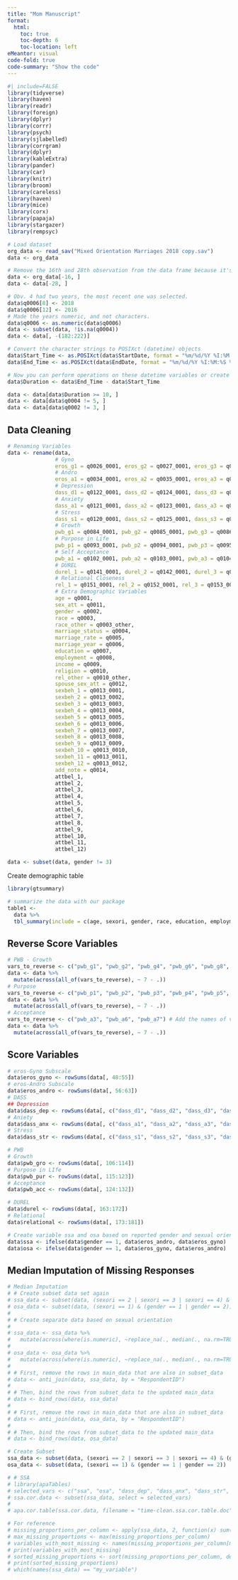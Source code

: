 ```yaml
---
title: "Mom Manuscript"
format:
  html:
    toc: true
    toc-depth: 6
    toc-location: left
eMeantor: visual
code-fold: true
code-summary: "Show the code"
---
```


```r
#| include=FALSE
library(tidyverse)
library(haven)
library(readr)
library(foreign)
library(dplyr)
library(corrr)
library(psych)
library(sjlabelled)
library(corrgram)
library(dplyr)
library(kableExtra)
library(pander)
library(car)
library(knitr)
library(broom)
library(careless)
library(haven)
library(mice)
library(corx)
library(papaja)
library(stargazer)
library(rempsyc)
```

```r
# Load dataset
org_data <- read_sav("Mixed Orientation Marriages 2018 copy.sav")
data <- org_data

# Remove the 16th and 28th observation from the data frame because it's flawwed.
data <- org_data[-16, ]
data <- data[-28, ]

# Obv. 4 had two years, the most recent one was selected. 
data$q0006[8] <- 2018
data$q0006[12] <- 2016
# Made the years numeric, and not characters. 
data$q0006 <- as.numeric(data$q0006)
data <- subset(data, !is.na(q0004))
data <- data[, -(182:222)]

# Convert the character strings to POSIXct (datetime) objects
data$Start_Time <- as.POSIXct(data$StartDate, format = "%m/%d/%Y %I:%M:%S %p")
data$End_Time <- as.POSIXct(data$EndDate, format = "%m/%d/%Y %I:%M:%S %p")

# Now you can perform operations on these datetime variables or create a new one based on them
data$Duration <- data$End_Time - data$Start_Time

data <- data[data$Duration >= 10, ]
data <- data[data$q0004 != 5, ]
data <- data[data$q0002 != 3, ]
```

## Data Cleaning

```r
# Renaming Variables
data <- rename(data, 
               # Gyno
               eros_g1 = q0026_0001, eros_g2 = q0027_0001, eros_g3 = q0028_0001, eros_g4 = q0029_0001, eros_g5 = q0030_0001, eros_g6 = q0031_0001, eros_g7 = q0032_0001, eros_g8 = q0033_0001, 
               # Andro
               eros_a1 = q0034_0001, eros_a2 = q0035_0001, eros_a3 = q0036_0001, eros_a4 = q0037_0001, eros_a5 = q0038_0001, eros_a6 = q0039_0001, eros_a7 = q0040_0001, eros_a8 = q0041_0001,
               # Depression
               dass_d1 = q0122_0001, dass_d2 = q0124_0001, dass_d3 = q0129_0001, dass_d4 = q0132_0001, dass_d5 = q0135_0001, dass_d6 = q0136_0001, dass_d7 = q0140_0001,
               # Anxiety
               dass_a1 = q0121_0001, dass_a2 = q0123_0001, dass_a3 = q0126_0001, dass_a4 = q0128_0001, dass_a5 = q0134_0001, dass_a6 = q0138_0001, dass_a7 = q0139_0001, 
               # Stress
               dass_s1 = q0120_0001, dass_s2 = q0125_0001, dass_s3 = q0127_0001, dass_s4 = q0130_0001, dass_s5 = q0131_0001, dass_s6 = q0133_0001, dass_s7 = q0137_0001,
               # Growth
               pwb_g1 = q0084_0001, pwb_g2 = q0085_0001, pwb_g3 = q0086_0001, pwb_g4 = q0087_0001, pwb_g5 = q0088_0001, pwb_g6 = q0089_0001, pwb_g7 = q0090_0001, pwb_g8 = q0091_0001, pwb_g9 = q0092_0001,
               # Purpose in Life
               pwb_p1 = q0093_0001, pwb_p2 = q0094_0001, pwb_p3 = q0095_0001, pwb_p4 = q0096_0001, pwb_p5 = q0097_0001, pwb_p6 = q0098_0001, pwb_p7 = q0099_0001, pwb_p8 = q0100_0001, pwb_p9 = q0101_0001, 
               # Self Acceptance
               pwb_a1 = q0102_0001, pwb_a2 = q0103_0001, pwb_a3 = q0104_0001, pwb_a4 = q0105_0001, pwb_a5 = q0106_0001, pwb_a6 = q0107_0001, pwb_a7 = q0108_0001, pwb_a8 = q0109_0001, pwb_a9 = q0110_0001,
               # DUREL
               durel_1 = q0141_0001, durel_2 = q0142_0001, durel_3 = q0143_0001, durel_4 = q0144_0001, durel_5 = q0145_0001, durel_6 = q0146_0001, durel_7 = q0147_0001, durel_8 = q0148_0001, durel_9 = q0149_0001, durel_10 = q0150_0001,
               # Relational Closeness
               rel_1 = q0151_0001, rel_2 = q0152_0001, rel_3 = q0153_0001, rel_4 = q0154_0001, rel_5 = q0155_0001, rel_6 = q0156_0001, rel_7 = q0157_0001, rel_8 = q0158_0001, rel_9 = q0159_0001,
               # Extra Demographic Variables
               age = q0001,
               sex_att = q0011, 
               gender = q0002,
               race = q0003,
               race_other = q0003_other,
               marriage_status = q0004,
               marriage_rate = q0005,
               marriage_year = q0006,
               education = q0007,
               employment = q0008,
               income = q0009,
               religion = q0010,
               rel_other = q0010_other,
               spouse_sex_att = q0012,
               sexbeh_1 = q0013_0001,
               sexbeh_2 = q0013_0002,
               sexbeh_3 = q0013_0003,
               sexbeh_4 = q0013_0004,
               sexbeh_5 = q0013_0005,
               sexbeh_6 = q0013_0006,
               sexbeh_7 = q0013_0007,
               sexbeh_8 = q0013_0008,
               sexbeh_9 = q0013_0009,
               sexbeh_10 = q0013_0010,
               sexbeh_11 = q0013_0011,
               sexbeh_12 = q0013_0012,
               add_note = q0014,
               attbel_1,
               attbel_2,
               attbel_3,
               attbel_4,
               attbel_5,
               attbel_6,
               attbel_7,
               attbel_8,
               attbel_9,
               attbel_10,
               attbel_11,
               attbel_12)

data <- subset(data, gender != 3)
```

Create demographic table

```r
library(gtsummary)

# summarize the data with our package
table1 <- 
  data %>%
  tbl_summary(include = c(age, sexori, gender, race, education, employment, income, rel_affiliation, spouse_so))
```

## Reverse Score Variables

```r
# PWB - Growth
vars_to_reverse <- c("pwb_g1", "pwb_g2", "pwb_g4", "pwb_g6", "pwb_g8", "pwb_g9") # Add the names of variables to reverse
data <- data %>%
  mutate(across(all_of(vars_to_reverse), ~ 7 - .))
# Purpose
vars_to_reverse <- c("pwb_p1", "pwb_p2", "pwb_p3", "pwb_p4", "pwb_p5", "pwb_p9") # Add the names of variables to reverse
data <- data %>%
  mutate(across(all_of(vars_to_reverse), ~ 7 - .))
# Acceptance
vars_to_reverse <- c("pwb_a3", "pwb_a6", "pwb_a7") # Add the names of variables to reverse
data <- data %>%
  mutate(across(all_of(vars_to_reverse), ~ 7 - .))
```

## Score Variables

```r
# eros-Gyno Subscale
data$eros_gyno <- rowSums(data[, 48:55])
# eros-Andro Subscale
data$eros_andro <- rowSums(data[, 56:63])
# DASS
## Depression
data$dass_dep <- rowSums(data[, c("dass_d1", "dass_d2", "dass_d3", "dass_d4", "dass_d5", "dass_d6", "dass_d7")], na.rm = TRUE)
# Aniety
data$dass_anx <- rowSums(data[, c("dass_a1", "dass_a2", "dass_a3", "dass_a4", "dass_a5", "dass_a6", "dass_a7")], na.rm = TRUE)
# Stress
data$dass_str <- rowSums(data[, c("dass_s1", "dass_s2", "dass_s3", "dass_s4", "dass_s5", "dass_s6", "dass_s7")], na.rm = TRUE)

# PWB
# Growth
data$pwb_gro <- rowSums(data[, 106:114])
# Purpose in LIfe
data$pwb_pur <- rowSums(data[, 115:123])
# Acceptance
data$pwb_acc <- rowSums(data[, 124:132])

# DUREL
data$durel <- rowSums(data[, 163:172])
# Relational
data$relational <- rowSums(data[, 173:181])
```

```r
# Create variable ssa and osa based on reported gender and sexual orientation
data$ssa <- ifelse(data$gender == 1, data$eros_andro, data$eros_gyno)
data$osa <- ifelse(data$gender == 1, data$eros_gyno, data$eros_andro)
```

## Median Imputation of Missing Responses

```r
# Median Imputation
# # Create subset data set again
# ssa_data <- subset(data, (sexori == 2 | sexori == 3 | sexori == 4) & (gender == 1 | gender == 2))
# osa_data <- subset(data, (sexori == 1) & (gender == 1 | gender == 2))
# 
# # Create separate data based on sexual orientation
# 
# ssa_data <- ssa_data %>%
#   mutate(across(where(is.numeric), ~replace_na(., median(., na.rm=TRUE))))
# 
# osa_data <- osa_data %>%
#   mutate(across(where(is.numeric), ~replace_na(., median(., na.rm=TRUE))))
# 
# # First, remove the rows in main_data that are also in subset_data
# data <- anti_join(data, ssa_data, by = "RespondentID")
# 
# # Then, bind the rows from subset_data to the updated main_data
# data <- bind_rows(data, ssa_data)
# 
# # First, remove the rows in main_data that are also in subset_data
# data <- anti_join(data, osa_data, by = "RespondentID")
# 
# # Then, bind the rows from subset_data to the updated main_data
# data <- bind_rows(data, osa_data)
```

```r
# Create Subset
ssa_data <- subset(data, (sexori == 2 | sexori == 3 | sexori == 4) & (gender == 1 | gender == 2))
osa_data <- subset(data, (sexori == 1) & (gender == 1 | gender == 2))
```

```r
# # SSA
# library(apaTables)
# selected_vars <- c("ssa", "osa", "dass_dep", "dass_anx", "dass_str", "pwb_gro", "pwb_pur", "pwb_acc", "durel", "relational")
# ssa.cor.data <- subset(ssa_data, select = selected_vars)
# 
# apa.cor.table(ssa.cor.data, filename = "time-clean.ssa.cor.table.doc")
```

```r
# For reference
# missing_proportions_per_column <- apply(ssa_data, 2, function(x) sum(is.na(x)) / length(x))
# max_missing_proportions <- max(missing_proportions_per_column)
# variables_with_most_missing <- names(missing_proportions_per_column[missing_proportions_per_column == max_missing_proportions])
# print(variables_with_most_missing)
# sorted_missing_proportions <- sort(missing_proportions_per_column, decreasing = TRUE)
# print(sorted_missing_proportions)
# which(names(ssa_data) == "my_variable")
```
